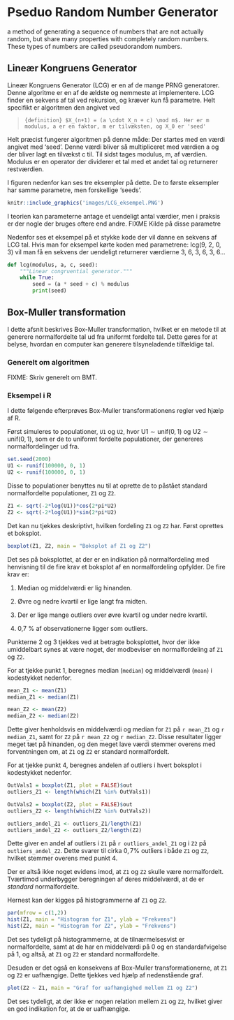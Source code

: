 # Pseduo Random Number Generator

a method of generating a sequence of numbers that are not actually random, but share many properties with completely random numbers. These types of numbers are called pseudorandom numbers.

## Lineær Kongruens Generator

Lineær Kongruens Generator (LCG) er en af de mange PRNG generatorer. Denne algoritme er en af de ældste og nemmeste at implementere. LCG finder en sekvens af tal ved rekursion, og kræver kun få parametre. Helt specifikt er algoritmen den angivet ved

>```{definition}
> $X_(n+1) = (a \cdot X_n + c) \mod m$. Her er m modulus, a er en faktor, m er tilvæksten, og X_0 er 'seed'
>```

Helt præcist fungerer algoritmen på denne måde: 
Der startes med en værdi angivet med 'seed'. Denne værdi bliver så multipliceret med værdien a og der bliver lagt en tilvækst c til. Til sidst tages modulus, m, af værdien. Modulus er en operator der dividerer et tal med et andet tal og returnerer restværdien.

I figuren nedenfor kan ses tre eksempler på dette. De to første eksempler har samme parametre, men forskellige 'seeds'. 

```r
knitr::include_graphics('images/LCG_eksempel.PNG')
```

I teorien kan parameterne antage et uendeligt antal værdier, men i praksis er der nogle der bruges oftere end andre. FIXME Kilde på disse parametre

Nedenfor ses et eksempel på et stykke kode der vil danne en sekvens af LCG tal. Hvis man for eksempel kørte koden med parametrene: lcg(9, 2, 0, 3) vil man få en sekvens der uendeligt returnerer værdierne 3, 6, 3, 6, 3, 6...

```python
def lcg(modulus, a, c, seed):
    """Linear congruential generator."""
    while True:
        seed = (a * seed + c) % modulus
        print(seed)
```

## Box-Muller transformation

I dette afsnit beskrives Box-Muller transformation, hvilket er en metode til at generere normalfordelte tal ud fra uniformt fordelte tal. Dette gøres for at belyse, hvordan en computer kan generere tilsyneladende tilfældige tal.

### Generelt om algoritmen

FIXME: Skriv generelt om BMT.

### Eksempel i R

I dette følgende efterprøves Box-Muller transformationens regler ved hjælp af R.

Først simuleres to populationer, ```U1``` og ```U2```, hvor $\mathrm{U1 \sim unif(0,1)}$ og $\mathrm{U2 \sim unif(0,1)}$, som er de to uniformt fordelte populationer, der genereres normalfordelinger ud fra.

```r
set.seed(2000)
U1 <- runif(100000, 0, 1)
U2 <- runif(100000, 0, 1)
```

Disse to populationer benyttes nu til at oprette de to påstået standard normalfordelte populationer, ```Z1``` og ```Z2```.

```r
Z1 <- sqrt(-2*log(U1))*cos(2*pi*U2)
Z2 <- sqrt(-2*log(U1))*sin(2*pi*U2)
```

Det kan nu tjekkes deskriptivt, hvilken fordeling ```Z1``` og ```Z2``` har. Først oprettes et boksplot.

```r
boxplot(Z1, Z2, main = "Boksplot af Z1 og Z2")
```

Det ses på boksplottet, at der er en indikation på normalfordeling med henvisning til de fire krav et boksplot af en normalfordeling opfylder. 
De fire krav er:

1) Median og middelværdi er lig hinanden.

2) Øvre og nedre kvartil er lige langt fra midten.

3) Der er lige mange outliers over øvre kvartil og under nedre kvartil.

4) 0,7 % af observationerne ligger som outliers.

Punkterne 2 og 3 tjekkes ved at betragte boksplottet, hvor der ikke umiddelbart synes at være noget, der modbeviser en normalfordeling af ```Z1``` og ```Z2```.

For at tjekke punkt 1, beregnes median (```median```) og middelværdi (```mean```) i kodestykket nedenfor.

```r
mean_Z1 <- mean(Z1)
median_Z1 <- median(Z1)

mean_Z2 <- mean(Z2)
median_Z2 <- median(Z2)
```

Dette giver henholdsvis en middelværdi og median for ```Z1``` på ```r mean_Z1``` og ```r median_Z1```, samt for ```Z2```  på ```r mean_Z2``` og ```r median_Z2```. Disse resultater ligger meget tæt på hinanden, og den meget lave værdi stemmer overens med forventningen om, at ```Z1``` og ```Z2``` er standard normalfordelt.

For at tjekke punkt 4, beregnes andelen af outliers i hvert boksplot i kodestykket nedenfor.

```r
OutVals1 = boxplot(Z1, plot = FALSE)$out
outliers_Z1 <- length(which(Z1 %in% OutVals1))

OutVals2 = boxplot(Z2, plot = FALSE)$out
outliers_Z2 <- length(which(Z2 %in% OutVals2))

outliers_andel_Z1 <- outliers_Z1/length(Z1)
outliers_andel_Z2 <- outliers_Z2/length(Z2)
```

Dette giver en andel af outliers i ```Z1``` på ```r outliers_andel_Z1``` og i ```Z2``` på ```outliers_andel_Z2```. Dette svarer til cirka $0,7 \%$ outliers i både ```Z1``` og ```Z2```, hvilket stemmer overens med punkt 4.

Der er altså ikke noget evidens imod, at ```Z1``` og ```Z2``` skulle være normalfordelt. Tværtimod underbygger beregningen af deres middelværdi, at de er _standard_ normalfordelte.

Hernest kan der kigges på histogrammerne af ```Z1``` og ```Z2```.

```r
par(mfrow = c(1,2))
hist(Z1, main = "Histogram for Z1", ylab = "Frekvens")
hist(Z2, main = "Histogram for Z2", ylab = "Frekvens")
```

Det ses tydeligt på histogrammerne, at de tilnærmelsesvist er normalfordelte, samt at de har en middelværdi på 0 og en standardafvigelse på 1, og altså, at ```Z1``` og ```Z2``` er standard normalfordelte.

Desuden er det også en konsekvens af Box-Muller transformationerne, at ```Z1``` og ```Z2``` er uafhængige. Dette tjekkes ved hjælp af nedenstående graf.

```r
plot(Z2 ~ Z1, main = "Graf for uafhængighed mellem Z1 og Z2")
```

Det ses tydeligt, at der ikke er nogen relation mellem ```Z1``` og ```Z2```, hvilket giver en god indikation for, at de er uafhængige.



